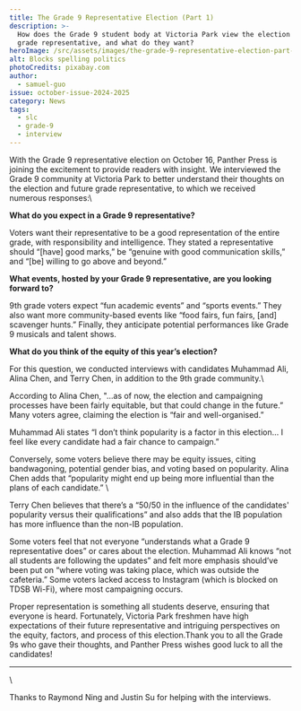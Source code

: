 ```yaml
---
title: The Grade 9 Representative Election (Part 1)
description: >-
  How does the Grade 9 student body at Victoria Park view the election for their
  grade representative, and what do they want?
heroImage: /src/assets/images/the-grade-9-representative-election-part-1/heroImage.jpg
alt: Blocks spelling politics
photoCredits: pixabay.com
author:
  - samuel-guo
issue: october-issue-2024-2025
category: News
tags:
  - slc
  - grade-9
  - interview
---
```

With the Grade 9 representative election on October 16, Panther Press is joining the excitement to provide readers with insight. We interviewed the Grade 9 community at Victoria Park to better understand their thoughts on the election and future grade representative, to which we received numerous responses:\\

**What do you expect in a Grade 9 representative?**

Voters want their representative to be a good representation of the entire grade, with responsibility and intelligence. They stated a representative should “\[have] good marks,” be “genuine with good communication skills,” and “\[be] willing to go above and beyond.”

**What events, hosted by your Grade 9 representative, are you looking forward to?**

9th grade voters expect “fun academic events” and “sports events.” They also want more community-based events like “food fairs, fun fairs, \[and] scavenger hunts.” Finally, they anticipate potential performances like Grade 9 musicals and talent shows.

**What do you think of the equity of this year’s election?**

For this question, we conducted interviews with candidates Muhammad Ali, Alina Chen, and Terry Chen, in addition to the 9th grade community.\\

According to Alina Chen, "...as of now, the election and campaigning processes have been fairly equitable, but that could change in the future.” Many voters agree, claiming the election is “fair and well-organised.” 

Muhammad Ali states “I don’t think popularity is a factor in this election… I feel like every candidate had a fair chance to campaign.” 

Conversely, some voters believe there may be equity issues, citing bandwagoning, potential gender bias, and voting based on popularity. Alina Chen adds that “popularity might end up being more influential than the plans of each candidate.” \\

Terry Chen believes that there’s a “50/50 in the influence of the candidates' popularity versus their qualifications” and also adds that the IB population has more influence than the non-IB population. 

Some voters feel that not everyone “understands what a Grade 9 representative does” or cares about the election. Muhammad Ali knows “not all students are following the updates” and felt more emphasis should’ve been put on “where voting was taking place, which was outside the cafeteria.” Some voters lacked access to Instagram (which is blocked on TDSB Wi-Fi), where most campaigning occurs.

Proper representation is something all students deserve, ensuring that everyone is heard. Fortunately, Victoria Park freshmen have high expectations of their future representative and intriguing perspectives on the equity, factors, and process of this election.Thank you to all the Grade 9s who gave their thoughts, and Panther Press wishes good luck to all the candidates!

---

\\

Thanks to Raymond Ning and Justin Su for helping with the interviews.

